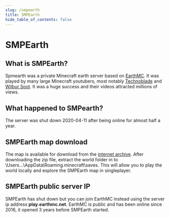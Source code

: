 ```yaml
---
slug: /smpearth
title: SMPEarth
hide_table_of_contents: false
---
```

# SMPEarth
## What is SMPEarth?
Spmearth was a private Minecraft earth server based on [EarthMC](https://earthmc.net). It was played by many large Minecraft youtubers, most notably [Technoblade](https://www.youtube.com/watch?v=nh39Ap6lx9k) and [Wilbur Soot](https://www.youtube.com/watch?v=N9Qcp1xUqAg&list=PL6WHJUJ5a3FlvMmXK1pw7aXYTQlF6Jrnt). It was a huge success and their videos attracted millions of views. 

## What happened to SMPearth?
The server was shut down 2020-04-11 after being online for almost half a year.

## SMPEarth map download
The map is available for download from the [internet archive](https://archive.org/download/smp-earth-map). After downloading the zip file, extract the world folder in to \Users\...\AppData\Roaming\.minecraft\saves. This will allow you to play the world locally and explore the SMPEarth map in singleplayer.

## SMPEarth public server IP
SMPEarth has shut down but you can join EarthMC instead using the server ip address **play.earthmc.net**. EarthMC is public and has been online since 2016, it opened 3 years before SMPEarth started.



